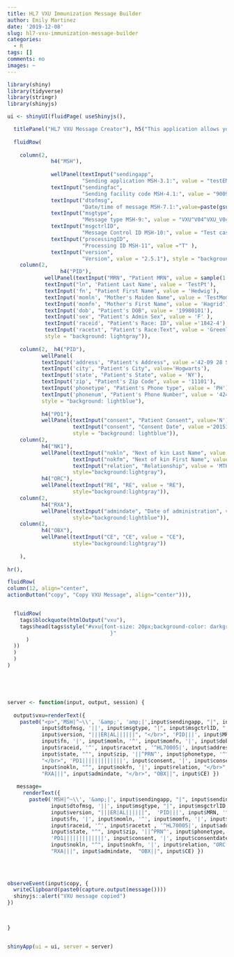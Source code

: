 ```yaml
---
title: HL7 VXU Immunization Message Builder
author: Emily Martinez
date: '2019-12-08'
slug: hl7-vxu-immunization-message-builder
categories:
  - R
tags: []
comments: no
images: ~
---
```


```r
library(shiny)
library(tidyverse)
library(stringr)
library(shinyjs)

ui <- shinyUI(fluidPage( useShinyjs(),

  titlePanel("HL7 VXU Message Creator"), h5("This application allows you to enter a value for each VXU segment. The VXU message is created at the bottom of the page automatically. Click the copy button to paste in SOAP or elsewhere."),
  
  fluidRow(
  
    column(2, 
              h4("MSH"),
       
              wellPanel(textInput("sendingapp",
                        "Sending application MSH-3.1:", value = "testEMR"),
              textInput("sendingfac",
                        "Sending facility code MSH-4.1:", value = "9009X01"),
              textInput("dtofmsg",
                        "Date/time of message MSH-7.1:",value=paste(gsub(" ", "", gsub(":", "", gsub("-", "", Sys.time()))), "-",sample(000:9999, 1, replace=F), sep = "")),
              textInput("msgtype", 
                        "Message type MSH-9:", value = "VXU^V04^VXU_V04"),
              textInput("msgctrlID",
                        "Message Control ID MSH-10:", value = "Test case 1"),
              textInput("processingID", 
                        "Processing ID MSH-11", value ="T" ),
              textInput("version", 
                        "Version", value = "2.5.1"), style = "background: lightblue")),
    column(2, 
                 h4("PID"),
            wellPanel(textInput("MRN", "Patient MRN", value = sample(1:9999999, 1, replace=F)),
            textInput("ln", 'Patient Last Name', value = 'TestPt'),
            textInput('fn', "Patient First Name", value = 'Hedwig'),
            textInput('momln', "Mother's Maiden Name", value = 'TestMom'),
            textInput('momfn', "Mother's First Name", value = 'Hagrid'),
            textInput('dob', "Patient's DOB", value = '19980101'),
            textInput('sex', "Patient's Admin Sex", value = 'F' ),
            textInput('raceid', "Patient's Race: ID", value ='1842-4'),
            textInput('racetxt', "Patient's Race:Text", value = 'Greenland Eskimo'),
            style = "background: lightgray")),
    
    column(2,  h4("PID"),
           wellPanel(
           textInput('address', "Patient's Address", value ='42-09 28 ST' ), 
           textInput('city', "Patient's City", value='Hogwarts'), 
           textInput('state', "Patient's State", value = 'NY'), 
           textInput('zip', "Patient's Zip Code", value = '11101'),
           textInput('phonetype', "Patient's Phone type", value = 'PH'), 
           textInput('phonenum', "Patient's Phone Number", value = '424^3597993'),
           style = "background: lightblue"),
           
           h4("PD1"),
           wellPanel(textInput("consent", "Patient Consent", value='N'),
                     textInput("consent", "Consent Date", value ='20151025' ),
                     style = "background: lightblue")),
    column(2,
           h4("NK1"),
           wellPanel(textInput("nokln", "Next of kin Last Name", value = 'TestMom'),
                     textInput("nokfm", "Next of kin First Name", value = 'Hagrid'),
                     textInput("relation", "Relationship", value = 'MTH'),
                     style="background:lightgray"),
           h4("ORC"),
           wellPanel(textInput("RE", "RE", value = "RE"),
                     style="background:lightgray")),
    column(2, 
           h4("RXA"),
           wellPanel(textInput("admindate", "Date of administration", value = '20151025'),
                     style="background:lightblue")),
    column(2,
           h4("OBX"),
           wellPanel(textInput("CE", "CE", value = "CE"),
                     style="background:lightgray"))
    
    ),
  
hr(),

fluidRow(
column(12, align="center",
actionButton("copy", "Copy VXU Message", align="center"))),


  fluidRow(
    tags$blockquote(htmlOutput("vxu"),
    tags$head(tags$style("#vxu{font-size: 20px;background-color: darkgray;color: black;
                                 }"
      )
  ))
  )
  )
)





server <- function(input, output, session) {
  
  output$vxu=renderText({
    paste0("<p>",'MSH|^~\\', '&amp;', 'amp;|',input$sendingapp, "|", input$sendingfac, "|||", 
           input$dtofmsg, '||', input$msgtype, "|", input$msgctrlID, "|", input$processingID, "|", 
           input$version, "|||ER|AL||||||", "</br>", 'PID|||', input$MRN, '^^^^MR||', input$ln, '^', 
           input$fn, '|', input$momln, '^', input$momfn, '|', input$dob, '|', input$sex, '||', 
           input$raceid, '^', input$racetxt , '^HL70005|', input$address, "^^", input$city, "^", 
           input$state, "^", input$zip, '||^PRN^', input$phonetype, '^^^', input$phonenum, '|',
           "</br>", 'PD1|||||||||||||', input$consent, '|', input$consentdate, "</br>", "NK1||", 
           input$nokln, "^", input$nokfn, '|', input$relation, "</br>", "ORC|", input$RE, "</br>", 
           "RXA|||", input$admindate, "</br>", "OBX||", input$CE) })
    
   message=
     renderText({
       paste0('MSH|^~\\', '&amp;|', input$sendingapp, "|", input$sendingfac, "|||", 
              input$dtofmsg, '||', input$msgtype, "|", input$msgctrlID, "|", input$processingID, "|", 
              input$version, "|||ER|AL||||||",  'PID|||', input$MRN, '^^^^MR||', input$ln, '^', 
              input$fn, '|', input$momln, '^', input$momfn, '|', input$dob, '|', input$sex, '||', 
              input$raceid, '^', input$racetxt , '^HL70005|', input$address, "^^", input$city, "^", 
              input$state, "^", input$zip, '||^PRN^', input$phonetype, '^^^', input$phonenum, '|',
              'PD1|||||||||||||', input$consent, '|', input$consentdate,  "NK1||", 
              input$nokln, "^", input$nokfn, '|', input$relation, "ORC|", input$RE, 
              "RXA|||", input$admindate,  "OBX||", input$CE) })

 
  
  
observeEvent(input$copy, {
  writeClipboard(paste0(capture.output(message())))
  shinyjs::alert("VXU message copied")
})  

  

}


shinyApp(ui = ui, server = server)
```

